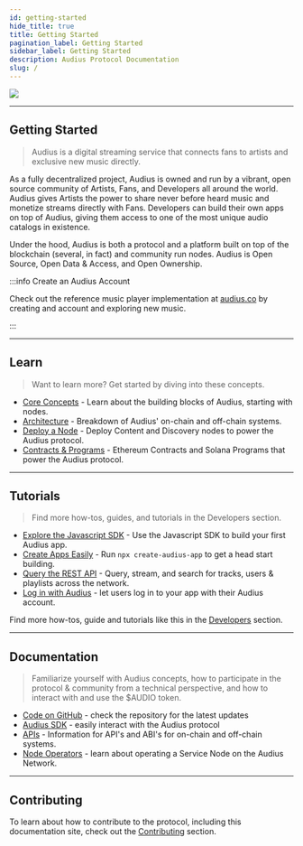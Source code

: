 ```yaml
---
id: getting-started
hide_title: true
title: Getting Started
pagination_label: Getting Started
sidebar_label: Getting Started
description: Audius Protocol Documentation
slug: /
---
```



<div class="container">
  <div class="row">
    <div class="col col--12">
      <img className="welcomeBanner" src={useBaseUrl('/img/dev.jpg')} />
    </div>
  </div>
</div>

---

## Getting Started

> Audius is a digital streaming service that connects fans to artists and exclusive new music
> directly.

As a fully decentralized project, Audius is owned and run by a vibrant, open source community of
Artists, Fans, and Developers all around the world. Audius gives Artists the power to share never
before heard music and monetize streams directly with Fans. Developers can build their own apps on
top of Audius, giving them access to one of the most unique audio catalogs in existence.

Under the hood, Audius is both a protocol and a platform built on top of the blockchain (several, in
fact) and community run nodes. Audius is Open Source, Open Data & Access, and Open Ownership.

:::info Create an Audius Account

Check out the reference music player implementation at [audius.co](https://audius.co) by creating
and account and exploring new music.

:::

---

## Learn

> Want to learn more? Get started by diving into these concepts.

<!-- TODO: - [Audius 101]() - a walkthrough of the Audius protocol. -->

- [Core Concepts](/learn/concepts/protocol) - Learn about the building blocks of Audius, starting
  with nodes.
- [Architecture](/learn/architecture/content-node) - Breakdown of Audius' on-chain and off-chain
  systems.
- [Deploy a Node](/node-operator/setup/overview) - Deploy Content and Discovery nodes to power the
  Audius protocol.
- [Contracts & Programs](/reference/eth-contracts) - Ethereum Contracts and Solana Programs that
  power the Audius protocol.

---

## Tutorials

> Find more how-tos, guides, and tutorials in the Developers section.

- [Explore the Javascript SDK](/developers/sdk/overview) - Use the Javascript SDK to build your
  first Audius app.
- [Create Apps Easily](/developers/guides/create-audius-app) - Run `npx create-audius-app` to get a
  head start building.
- [Query the REST API](/developers/api/rest-api) - Query, stream, and search for tracks, users &
  playlists across the network.
- [Log in with Audius](/developers/guides/log-in-with-audius) - let users log in to your app with
  their Audius account.

Find more how-tos, guide and tutorials like this in the
[Developers](/developers/introduction/overview) section.

---

## Documentation

> Familiarize yourself with Audius concepts, how to participate in the protocol & community from a
> technical perspective, and how to interact with and use the $AUDIO token.

- [Code on GitHub](https://github.com/AudiusProject/audius-protocol) - check the repository for the
  latest updates
- [Audius SDK](/developers/sdk/overview) - easily interact with the Audius protocol
- [APIs](https://audiusproject.github.io/api-docs/#audius-api-docs) - Information for API's and
  ABI's for on-chain and off-chain systems.
- [Node Operators](/node-operator/setup/overview) - learn about operating a Service Node on the
  Audius Network.

---

## Contributing

To learn about how to contribute to the protocol, including this documentation site, check out the
[Contributing](/learn/contributing/overview) section.
